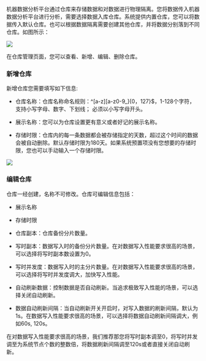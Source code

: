 机器数据分析平台通过仓库来存储数据和对数据进行物理隔离。您将数据传入机器数据分析平台进行分析，需要选择数据入库仓库。系统提供内置仓库，您可以将数据传入默认仓库。也可以根据数据隔离需要创建其他仓库，并将数据分别落到不同仓库。如图所示：

![](http://pw7x36qrk.bkt.clouddn.com/select_repo.png)

在仓库管理页面，您可以查看、新增、编辑、删除仓库。

### 新增仓库

新增仓库您需要填写如下信息:

* 仓库名称：仓库名称命名规则：^[a-z][a-z0-9_]{0，127}$，1-128个字符，支持小写字母、数字、下划线；
必须以小写字母开头。

* 展示名称：您可以为仓库设置更有意义或者好记的展示名称。

* 存储时限：仓库内的每一条数据都会被存储指定的天数，超过这个时间的数据会被自动删除。默认存储时限为180天。如果系统预置项没有您想要的存储时限，您也可以手动输入一个存储时限。

![](http://pw7x36qrk.bkt.clouddn.com/create_repo.png)

### 编辑仓库

仓库一经创建，名称不可修改。仓库可编辑信息包括：

* 展示名称

* 存储时限

* 仓库副本：仓库备份分片数量。

* 写时副本：数据写入时的备份分片数量。在对数据写入性能要求很高的场景，可以选择将写时副本数设置为0。

* 写时并发度：数据写入时的主分片数量。在对数据写入性能要求很高的场景，可以选择将写时并发度调大，加快写入性能。

* 自动刷新数据：控制数据是否自动刷新。当追求极致写入性能的场景，可以选择关闭自动刷新。

* 数据自动刷新间隔：当自动刷新开关开启时，对写入数据的刷新间隔，默认为1s。在数据写入性能要求很高的场景，可以选择将数据自动刷新间隔调大，例如60s, 120s。
 
在对数据写入性能要求很高的场景，我们推荐那您将写时副本调至0，将写时并发调至为系统节点个数的整数倍，将数据刷新间隔调至120s或者直接关闭自动刷新。




